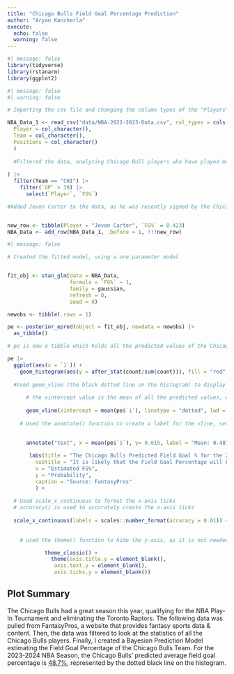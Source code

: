 ```yaml
---
title: "Chicago Bulls Field Goal Percentage Prediction"
author: "Aryan Kancherla"
execute: 
  echo: false
  warning: false
---
```


```r
#| message: false
library(tidyverse)
library(rstanarm)
library(ggplot2)
```

```r
#| message: false
#| warning: false

# Importing the csv file and changing the column types of the "Players", "Team", and "Position" columns to characters

NBA_Data_1 <- read_csv("data/NBA-2022-2023-Data.csv", col_types = cols(
  Player = col_character(),
  Team = col_character(),
  Positions = col_character()
  ) 
  
  #Filtered the data, analyzing Chicago Bull players who have played more than 30 games. Then, selecting the "Player" and "FG%" columns from the data
  
) |>
  filter(Team == "CHI") |>
    filter(`GP` > 30) |>
      select(`Player`, `FG%`)

#Added Jevon Carter to the data, as he was recently signed by the Chicago Bulls this offseason


new_row <- tibble(Player = "Jevon Carter", `FG%` = 0.423)
NBA_Data <- add_row(NBA_Data_1, .before = 1, !!!new_row)


```

```r
#| message: false

# Created the fitted model, using a one parameter model


fit_obj <- stan_glm(data = NBA_Data, 
                    formula = `FG%` ~ 1, 
                    family = gaussian, 
                    refresh = 0,
                    seed = 9)

newobs <- tibble(.rows = 1)

pe <- posterior_epred(object = fit_obj, newdata = newobs) |> 
  as_tibble()

# pe is now a tibble which holds all the predicted values of the Chicago Bulls' Field Goal Percentage

```

```r
pe |> 
  ggplot(aes(x = `1`)) +
    geom_histogram(aes(y = after_stat(count/sum(count))), fill = "red", color = "black", bins = 100) +
  
  #Used geom_vline (the black dotted line on the histogram) to display the predicted FG% of the Chicago Bulls for the 2023-2024 NBA Season 
  
      # the xintercept value is the mean of all the predicted values, which is the predicted FG% of the Bulls
  
      geom_vline(xintercept = mean(pe$`1`), linetype = "dotted", lwd = 1.5) +
  
    # Used the annotate() function to create a label for the vline, setting the x-value of the label at the mean of the data.

  
      annotate("text", x = mean(pe$`1`), y= 0.015, label = "Mean: 0.4872186", angle = 0, color = "white") +
  
       labs(title = "The Chicago Bulls Predicted Field Goal % for the 2023-2024 NBA Season",
         subtitle = "It is likely that the Field Goal Percentage will be 48.7% next season",
         x = "Estimated FG%",
         y = "Probability",
         caption = "Source: FantasyPros"
         ) +
  
  # Used scale_x_continuous to format the x-axis ticks
  # accuracy() is used to accurately create the x-axis ticks
  
  scale_x_continuous(labels = scales::number_format(accuracy = 0.01)) +
  
  
    # used the theme() function to hide the y-axis, as it is not needed for this graph

            theme_classic() + 
              theme(axis.title.y = element_blank(),
               axis.text.y = element_blank(),
               axis.ticks.y = element_blank())
```

## Plot Summary

The Chicago Bulls had a great season this year, qualifying for the NBA Play-In Tournament and eliminating the Toronto Raptors. The following data was pulled from FantasyPros, a website that provides fantasy sports data & content. Then, the data was filtered to look at the statistics of all the Chicago Bulls players. Finally, I created a Bayesian Prediction Model estimating the Field Goal Percentage of the Chicago Bulls Team. For the 2023-2024 NBA Season, the Chicago Bulls' predicted average field goal percentage is [48.7%]{.underline}, represented by the dotted black line on the histogram.
